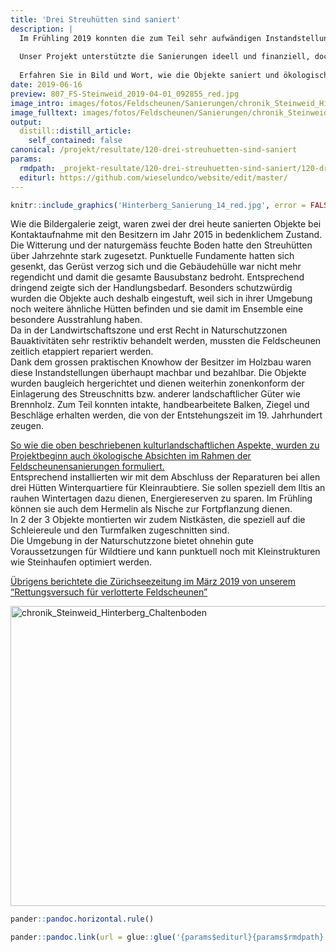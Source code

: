 ```yaml
---
title: 'Drei Streuhütten sind saniert'
description: |
  Im Frühling 2019 konnten die zum Teil sehr aufwändigen Instandstellungen dreier kulturlandschaftlich bedeutender Streuhütten in Schönenberg erfolgreich abgeschlossen werden. 
  
  Unser Projekt unterstützte die Sanierungen ideell und finanziell, doch zum Erfolg trugen hauptsächlich die initiativen Besitzer der Feldscheunen bei. Ihnen gilt ein grosses Dankeschön, dass uns diese regionaltypischen Bauten für weitere Jahrzehnte von der traditionellen Bewirtschaftung der Streuwiesen erzählen. 
  
  Erfahren Sie in Bild und Wort, wie die Objekte saniert und ökologisch aufgewertet wurden.
date: 2019-06-16
preview: 807_FS-Steinweid_2019-04-01_092855_red.jpg
image_intro: images/fotos/Feldscheunen/Sanierungen/chronik_Steinweid_Hinterberg_Chaltenboden/807_FS-Steinweid_2019-04-01_092855_red.jpg
image_fulltext: images/fotos/Feldscheunen/Sanierungen/chronik_Steinweid_Hinterberg_Chaltenboden/Hinterberg_Sanierung_14_red.jpg
output:
  distill::distill_article:
    self_contained: false
canonical: /projekt/resultate/120-drei-streuhuetten-sind-saniert
params:
  rmdpath: _projekt-resultate/120-drei-streuhuetten-sind-saniert/120-drei-streuhuetten-sind-saniert.Rmd
  editurl: https://github.com/wieselundco/website/edit/master/
---
```



```r
knitr::include_graphics('Hinterberg_Sanierung_14_red.jpg', error = FALSE) #images/fotos/Feldscheunen/Sanierungen/chronik_Steinweid_Hinterberg_Chaltenboden/Hinterberg_Sanierung_14_red.jpg
```

Wie die Bildergalerie zeigt, waren zwei der drei heute sanierten Objekte
bei Kontaktaufnahme mit den Besitzern im Jahr 2015 in bedenklichem
Zustand. Die Witterung und der naturgemäss feuchte Boden hatte den
Streuhütten über Jahrzehnte stark zugesetzt. Punktuelle Fundamente
hatten sich gesenkt, das Gerüst verzog sich und die Gebäudehülle war
nicht mehr regendicht und damit die gesamte Bausubstanz bedroht.
Entsprechend dringend zeigte sich der Handlungsbedarf. Besonders
schutzwürdig wurden die Objekte auch deshalb eingestuft, weil sich in
ihrer Umgebung noch weitere ähnliche Hütten befinden und sie damit im
Ensemble eine besondere Ausstrahlung haben.   
Da in der Landwirtschaftszone und erst Recht in Naturschutzzonen
Bauaktivitäten sehr restriktiv behandelt werden, mussten die
Feldscheunen zeitlich etappiert repariert werden.   
Dank dem grossen praktischen Knowhow der Besitzer im Holzbau waren diese
Instandstellungen überhaupt machbar und bezahlbar. Die Objekte wurden
baugleich hergerichtet und dienen weiterhin zonenkonform der Einlagerung
des Streuschnitts bzw. anderer landschaftlicher Güter wie Brennholz. Zum
Teil konnten intakte, handbearbeitete Balken, Ziegel und Beschläge
erhalten werden, die von der Entstehungszeit im 19. Jahrhundert zeugen. 

[So wie die oben beschriebenen kulturlandschaftlichen Aspekte, wurden zu
Projektbeginn auch ökologische Absichten im Rahmen der
Feldscheunensanierungen formuliert.  
](http://www.wieselundco.ch/projekt/massnahmen/62-wir-unterstuetzen-die-instanstellung-von-feldscheunen)Entsprechend
installierten wir mit dem Abschluss der Reparaturen bei allen drei
Hütten Winterquartiere für Kleinraubtiere. Sie sollen speziell dem Iltis
an rauhen Wintertagen dazu dienen, Energiereserven zu sparen. Im
Frühling können sie auch dem Hermelin als Nische zur Fortpflanzung
dienen.    
In 2 der 3 Objekte montierten wir zudem Nistkästen, die speziell auf die
Schleiereule und den Turmfalken zugeschnitten sind.   
Die Umgebung in der Naturschutzzone bietet ohnehin gute Voraussetzungen
für Wildtiere und kann punktuell noch mit Kleinstrukturen wie
Steinhaufen optimiert werden. 

[Übrigens berichtete die Zürichseezeitung im März 2019 von unserem
"Rettungsversuch für verlotterte
Feldscheunen"](https://www.zsz.ch/horgen/ein-neues-leben-fuer-verwahrloste-feldscheunen/story/17783632)

<!-- {gallery}fotos/Feldscheunen/Sanierungen/chronik\_Steinweid\_Hinterberg\_Chaltenboden{/gallery} -->

<a data-flickr-embed="true" href="https://www.flickr.com/photos/193617721@N08/albums/72157719600588784" title="chronik_Steinweid_Hinterberg_Chaltenboden"><img src="https://live.staticflickr.com/65535/51341169649_39fdd9400f_z.jpg" width="640" height="480" alt="chronik_Steinweid_Hinterberg_Chaltenboden"></a><script async src="//embedr.flickr.com/assets/client-code.js" charset="utf-8"></script>

```r
pander::pandoc.horizontal.rule()

pander::pandoc.link(url = glue::glue('{params$editurl}{params$rmdpath}'),text = 'Artikel bearbeiten')
```

<!--http://wieselundco.ch/projekt/resultate/120-drei-streuhuetten-sind-saniert-->
